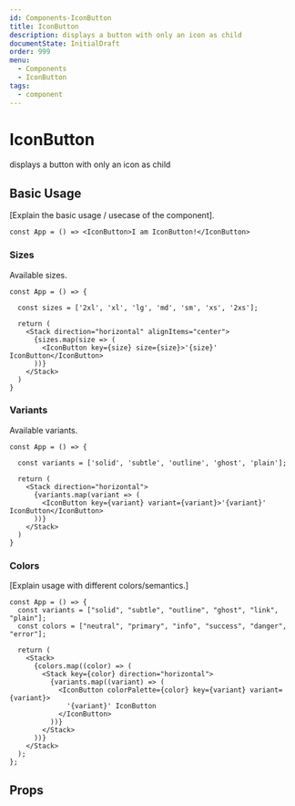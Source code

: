 ```yaml
---
id: Components-IconButton
title: IconButton
description: displays a button with only an icon as child
documentState: InitialDraft
order: 999
menu:
  - Components
  - IconButton
tags:
  - component
---
```


# IconButton

displays a button with only an icon as child

## Basic Usage

[Explain the basic usage / usecase of the component].

```jsx-live
const App = () => <IconButton>I am IconButton!</IconButton>
```


### Sizes

Available sizes.

```jsx-live
const App = () => {

  const sizes = ['2xl', 'xl', 'lg', 'md', 'sm', 'xs', '2xs'];

  return (
    <Stack direction="horizontal" alignItems="center">
      {sizes.map(size => (
        <IconButton key={size} size={size}>'{size}' IconButton</IconButton>
      ))}
    </Stack>
  )
}
```

### Variants

Available variants.

```jsx-live
const App = () => {

  const variants = ['solid', 'subtle', 'outline', 'ghost', 'plain'];

  return (
    <Stack direction="horizontal">
      {variants.map(variant => (
        <IconButton key={variant} variant={variant}>'{variant}' IconButton</IconButton>
      ))}
    </Stack>
  )
}
```

### Colors

[Explain usage with different colors/semantics.]

```jsx-live
const App = () => {
  const variants = ["solid", "subtle", "outline", "ghost", "link", "plain"];
  const colors = ["neutral", "primary", "info", "success", "danger", "error"];

  return (
    <Stack>
      {colors.map((color) => (
        <Stack key={color} direction="horizontal">
          {variants.map((variant) => (
            <IconButton colorPalette={color} key={variant} variant={variant}>
              '{variant}' IconButton
            </IconButton>
          ))}
        </Stack>
      ))}
    </Stack>
  );
};
```

## Props

<PropTable id="IconButton" />